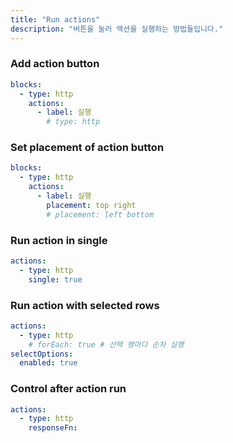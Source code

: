 ```yaml
---
title: "Run actions"
description: "버튼을 눌러 액션을 실행하는 방법들입니다."
---
```


### Add action button

```yaml
blocks:
  - type: http
    actions:
      - label: 실행
        # type: http
```

### Set placement of action button

```yaml
blocks:
  - type: http
    actions:
      - label: 실행
        placement: top right
        # placement: left bottom
```

### Run action in single

```yaml
actions:
  - type: http
    single: true
```

### Run action with selected rows

```yaml
actions:
  - type: http
    # forEach: true # 선택 행마다 순차 실행
selectOptions:
  enabled: true
```

### Control after action run

```yaml
actions:
  - type: http
    responseFn: 
```